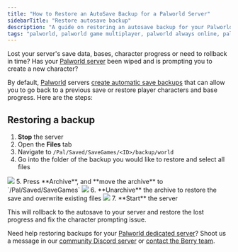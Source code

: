 ```yaml
---
title: "How to Restore an AutoSave Backup for a Palworld Server"
sidebarTitle: "Restore autosave backup"
description: "A guide on restoring an autosave backup for your Palworld server to restore and rollback lost data or progress."
tags: "palworld, palworld game multiplayer, palworld always online, palworld community server, palworld restore backup, automatic backups"
---
```


Lost your server's save data, bases, character progress or need to rollback in time? Has your [Palworld server](https://berrybyte.net/palworld-server-hosting) been wiped and is prompting you to create a new character?

By default, [Palworld](https://www.pocketpair.jp/palworld) servers [create automatic save backups](./enable-autosave-automatic-backups) that can allow you to go back to a previous save or restore player characters and base progress. Here are the steps:

## Restoring a backup

1. **Stop** the server
2. Open the **Files** tab
3. Navigate to `/Pal/Saved/SaveGames/<ID>/backup/world`
4. Go into the folder of the backup you would like to restore and select all files
<Frame>
  <img src="/images/palworld-select-backup.png" />
</Frame>
5. Press **Archive**, and **move the archive** to `/Pal/Saved/SaveGames`
<Frame>
  <img src="/images/move-archive.png" />
</Frame>
6. **Unarchive** the archive to restore the save and overwrite existing files
<Frame>
  <img src="/images/unarchive.png" />
</Frame>
7. **Start** the server

This will rollback to the autosave to your server and restore the lost progress and fix the character prompting issue.

Need help restoring backups for your [Palworld dedicated server](https://berrybyte.net/palworld-server-hosting)? Shoot us a message in our
[community Discord server](https://berrybyte.net/discord) or [contact the Berry team](https://berrybyte.net/support).